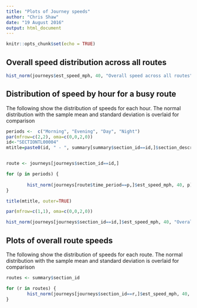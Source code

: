 ```yaml
---
title: "Plots of Journey speeds"
author: "Chris Shaw"
date: "19 August 2016"
output: html_document
---
```


```r
knitr::opts_chunk$set(echo = TRUE)
```

## Overall speed distribution across all routes

```r
hist_norm(journeys$est_speed_mph, 40, "Overall speed across all routes")

```


## Distribution of speed by hour for a busy route

The following show the distribution of speeds for each hour.  The normal distribution with the sample mean and standard deviation is overlaid for comparison

```r
periods <-  c("Morning", "Evening", "Day", "Night")
par(mfrow=c(2,2), oma=c(0,0,2,0))
id<-"SECTIONTL00004"
mtitle=paste0(id, " - ", summary[summary$section_id==id,]$section_description)


route <- journeys[journeys$section_id==id,]

for (p in periods) {
        
        hist_norm(journeys[route$time_period==p,]$est_speed_mph, 40, p)
}

title(mtitle, outer=TRUE)

par(mfrow=c(1,1), oma=c(0,0,2,0))

hist_norm(journeys[journeys$section_id==id,]$est_speed_mph, 40, "Overall distribution of speed for the route")

```



## Plots of overall route speeds

The following show the distribution of speeds for each route.  The normal distribution with the sample mean and standard deviation is overlaid for comparison

```r
routes <- summary$section_id

for (r in routes) {
        hist_norm(journeys[journeys$section_id==r,]$est_speed_mph, 40, r)
}


```